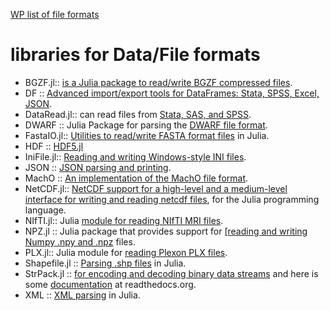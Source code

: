 [http://en.wikipedia.org/wiki/List_of_file_formats WP list of file formats]

= libraries for Data/File formats =
* BGZF.jl:: [https://github.com/kmsquire/BGZF.jl is a Julia package to read/write BGZF compressed files].
* DF :: [https://github.com/johnmyleswhite/DataFramesIO.jl Advanced import/export tools for DataFrames: Stata, SPSS, Excel, JSON].
* DataRead.jl:: can read files from [https://github.com/WizardMac/DataRead.jl Stata, SAS, and SPSS].
* DWARF :: Julia Package for parsing the [https://github.com/loladiro/DWARF.jl DWARF file format].
* FastaIO.jl:: [https://github.com/carlobaldassi/FastaIO.jl Utilities to read/write FASTA format files] in Julia.
* HDF :: [https://github.com/timholy/HDF5.jl HDF5.jl]
* IniFile.jl:: [https://github.com/JuliaLang/IniFile.jl Reading and writing Windows-style INI files].
* JSON :: [https://github.com/JuliaLang/JSON.jl JSON parsing and printing].
* MachO :: [https://github.com/loladiro/MachO.jl An implementation of the MachO file format].
* NetCDF.jl:: [https://github.com/meggart/NetCDF.jl  NetCDF support for a high-level and a medium-level interface for writing and reading netcdf files], for the Julia programming language.
* NIfTI.jl:: Julia [https://github.com/simonster/NIfTI.jl module for reading NIfTI MRI files].
* NPZ.jl :: Julia package that provides support for [https://github.com/fhs/NPZ.jl [reading and writing Numpy .npy and .npz] files.
* PLX.jl:: Julia module for [https://github.com/simonster/PLX.jl reading Plexon PLX files].
* Shapefile.jl :: [https://github.com/loladiro/Shapefile.jl Parsing .shp files] in Julia.
* StrPack.jl :: [https://github.com/pao/StrPack.jl for encoding and decoding binary data streams] and here is some [https://strpackjl.readthedocs.org/ documentation] at readthedocs.org.
* XML :: [https://github.com/ihnorton/LibXML.jl XML parsing] in Julia.

